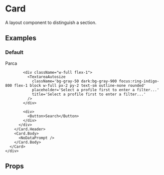 


<Meta title="Components/Card" component={Card} />

# Card

A layout component to distinguish a section.

## Examples

### Default

<Preview>
  <Story name="default">
    <div className="ml-8">
      <Card>
        <Card.Header className="flex space-x-2 !items-center">
        <div className="flex flex-wrap w-full justify-start space-x-2 space-y-1 items-center">
            <div className="ml-2 mt-1">Parca</div>

            <div className="w-full flex-1">
              <TextareaAutosize
                className='bg-gray-50 dark:bg-gray-900 focus:ring-indigo-800 flex-1 block w-full px-2 py-2 text-sm outline-none rounded'
                placeholder='Select a profile first to enter a filter...'
                title='Select a profile first to enter a filter...'
              />
            </div>

            <div>
              <Button>Search</Button>
            </div>
          </div>
        </Card.Header>
        <Card.Body>
          <NoDataPrompt />
        </Card.Body>
      </Card>
    </div>

  </Story>
</Preview>

## Props

<Props of={Card} />
